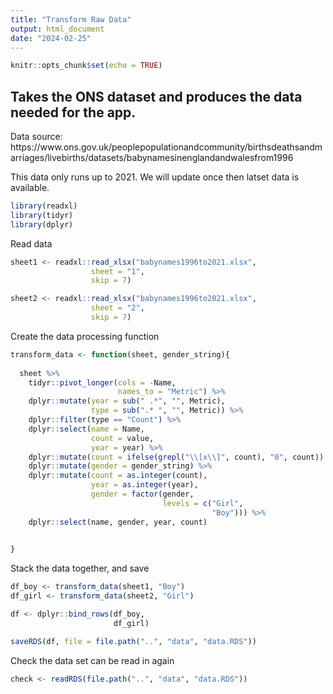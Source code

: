 ```yaml
---
title: "Transform Raw Data"
output: html_document
date: "2024-02-25"
---
```


```r
knitr::opts_chunk$set(echo = TRUE)
```

## Takes the ONS dataset and produces the data needed for the app.

Data source: https://www.ons.gov.uk/peoplepopulationandcommunity/birthsdeathsandmarriages/livebirths/datasets/babynamesinenglandandwalesfrom1996

This data only runs up to 2021. We will update once then latset data is available.

```r
library(readxl)
library(tidyr)
library(dplyr)

```

Read data

```r

sheet1 <- readxl::read_xlsx("babynames1996to2021.xlsx",
                  sheet = "1",
                  skip = 7)

sheet2 <- readxl::read_xlsx("babynames1996to2021.xlsx",
                  sheet = "2",
                  skip = 7)

```

Create the data processing function

```r

transform_data <- function(sheet, gender_string){
  
  sheet %>% 
    tidyr::pivot_longer(cols = -Name,
                        names_to = "Metric") %>%
    dplyr::mutate(year = sub(" .*", "", Metric),
                  type = sub(".* ", "", Metric)) %>% 
    dplyr::filter(type == "Count") %>% 
    dplyr::select(name = Name,
                  count = value,
                  year = year) %>% 
    dplyr::mutate(count = ifelse(grepl("\\[x\\]", count), "0", count)) %>% 
    dplyr::mutate(gender = gender_string) %>% 
    dplyr::mutate(count = as.integer(count),
                  year = as.integer(year),
                  gender = factor(gender,
                                  levels = c("Girl",
                                             "Boy"))) %>% 
    dplyr::select(name, gender, year, count)

  
}


```

Stack the data together, and save

```r

df_boy <- transform_data(sheet1, "Boy")
df_girl <- transform_data(sheet2, "Girl")

df <- dplyr::bind_rows(df_boy,
                       df_girl)

saveRDS(df, file = file.path("..", "data", "data.RDS"))

```

Check the data set can be read in again

```r

check <- readRDS(file.path("..", "data", "data.RDS"))

```





